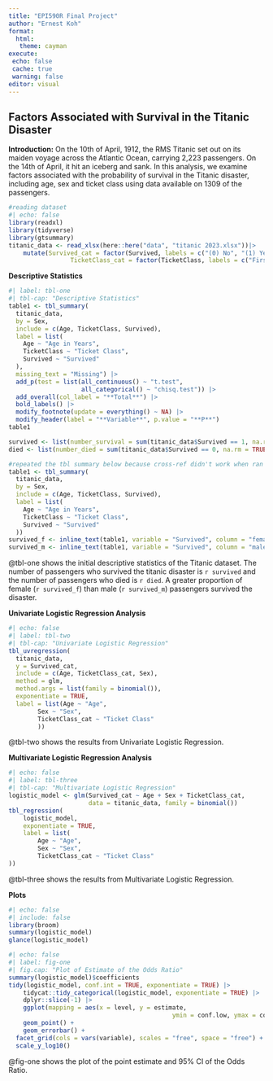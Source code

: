```yaml
---
title: "EPI590R Final Project"
author: "Ernest Koh"
format:
  html:
   theme: cayman
execute:
 echo: false
 cache: true
 warning: false
editor: visual
---
```


## **Factors Associated with Survival in the Titanic Disaster**

**Introduction:** On the 10th of April, 1912, the RMS Titanic set out on its maiden voyage across the Atlantic Ocean, carrying 2,223 passengers. On the 14th of April, it hit an iceberg and sank. In this analysis, we examine factors associated with the probability of survival in the Titanic disaster, including age, sex and ticket class using data available on 1309 of the passengers.

```r
#reading dataset
#| echo: false
library(readxl)
library(tidyverse)
library(gtsummary)
titanic_data <- read_xlsx(here::here("data", "titanic 2023.xlsx"))|>
	mutate(Survived_cat = factor(Survived, labels = c("(0) No", "(1) Yes")),
				 TicketClass_cat = factor(TicketClass, labels = c("First", "Second", "Third")))
```

**Descriptive Statistics**

```r
#| label: tbl-one
#| tbl-cap: "Descriptive Statistics"
table1 <- tbl_summary(
  titanic_data,
  by = Sex,
  include = c(Age, TicketClass, Survived),
  label = list(
  	Age ~ "Age in Years",
  	TicketClass ~ "Ticket Class",
  	Survived ~ "Survived"
  ),
  missing_text = "Missing") |>
  add_p(test = list(all_continuous() ~ "t.test", 
                    all_categorical() ~ "chisq.test")) |> 
  add_overall(col_label = "**Total**") |> 
  bold_labels() |> 
  modify_footnote(update = everything() ~ NA) |> 
  modify_header(label = "**Variable**", p.value = "**P**")
table1

survived <- list(number_survival = sum(titanic_data$Survived == 1, na.rm = TRUE))
died <- list(number_died = sum(titanic_data$Survived == 0, na.rm = TRUE))

#repeated the tbl summary below because cross-ref didn't work when ran with the above code
table1 <- tbl_summary( 
  titanic_data,
  by = Sex,
  include = c(Age, TicketClass, Survived),
  label = list(
  	Age ~ "Age in Years",
  	TicketClass ~ "Ticket Class",
  	Survived ~ "Survived"
  ))
survived_f <- inline_text(table1, variable = "Survived", column = "female")
survived_m <- inline_text(table1, variable = "Survived", column = "male")
```
@tbl-one shows the initial descriptive statistics of the Titanic dataset. The number of passengers who survived the titanic disaster is `r survived` and the number of passengers who died is `r died`. A greater proportion of female (`r survived_f`) than male (`r survived_m`) passengers survived the disaster.

**Univariate Logistic Regression Analysis**

```r
#| echo: false
#| label: tbl-two
#| tbl-cap: "Univariate Logistic Regression"
tbl_uvregression(
  titanic_data, 
  y = Survived_cat,
  include = c(Age, TicketClass_cat, Sex),
  method = glm,
  method.args = list(family = binomial()),
  exponentiate = TRUE,
  label = list(Age ~ "Age",
		Sex ~ "Sex",
		TicketClass_cat ~ "Ticket Class"
		))
```

@tbl-two shows the results from Univariate Logistic Regression.

**Multivariate Logistic Regression Analysis**

```r
#| echo: false
#| label: tbl-three
#| tbl-cap: "Multivariate Logistic Regression"
logistic_model <- glm(Survived_cat ~ Age + Sex + TicketClass_cat, 
                      data = titanic_data, family = binomial())
tbl_regression(
	logistic_model,
	exponentiate = TRUE,
	label = list(
		Age ~ "Age",
		Sex ~ "Sex",
		TicketClass_cat ~ "Ticket Class"
))
```

@tbl-three shows the results from Multivariate Logistic Regression.

**Plots**

```r
#| echo: false
#| include: false
library(broom)
summary(logistic_model)
glance(logistic_model)
```

```r
#| echo: false
#| label: fig-one
#| fig.cap: "Plot of Estimate of the Odds Ratio"
summary(logistic_model)$coefficients
tidy(logistic_model, conf.int = TRUE, exponentiate = TRUE) |>
	tidycat::tidy_categorical(logistic_model, exponentiate = TRUE) |>
	dplyr::slice(-1) |> 
	ggplot(mapping = aes(x = level, y = estimate,
											 ymin = conf.low, ymax = conf.high)) +
	geom_point() +
	geom_errorbar() +
  facet_grid(cols = vars(variable), scales = "free", space = "free") +
  scale_y_log10()
```
@fig-one shows the plot of the point estimate and 95% CI of the Odds Ratio.
